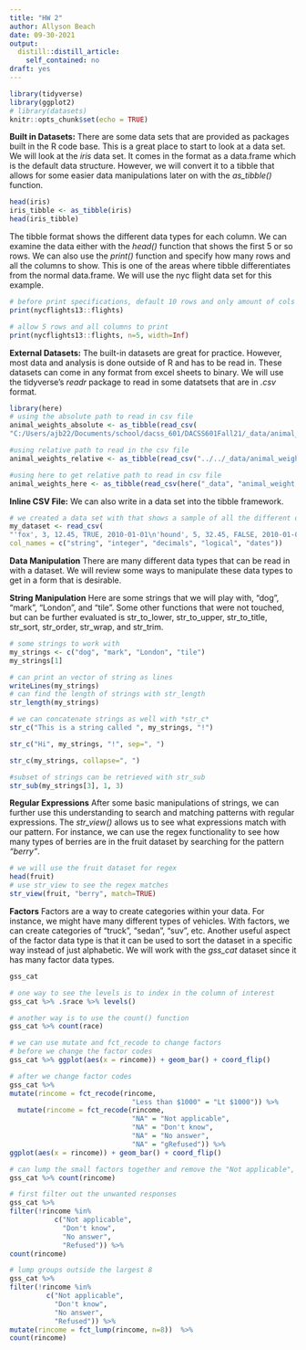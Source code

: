 ```yaml
---
title: "HW 2"
author: Allyson Beach
date: 09-30-2021
output:
  distill::distill_article:
    self_contained: no
draft: yes
---
```



```r
library(tidyverse)
library(ggplot2)
# library(datasets)
knitr::opts_chunk$set(echo = TRUE)
```
**Built in Datasets:**
There are some data sets that are provided as packages built in the R code base. This is a great place to start to look at a data set. We will look at the *iris* data set. It comes in the format as a data.frame which is the default data structure. However, we will convert it to a tibble that allows for some easier data manipulations later on with the *as_tibble()* function. 

```r
head(iris)
iris_tibble <- as_tibble(iris)
head(iris_tibble)
```
The tibble format shows the different data types for each column. We can examine the data either with the *head()* function that shows the first 5 or so rows. We can also use the *print()* function and specify how many rows and all the columns to show. This is one of the areas where tibble differentiates from the normal data.frame. We will use the nyc flight data set for this example. 

```r
# before print specifications, default 10 rows and only amount of cols that can fit in the screen 
print(nycflights13::flights)

# allow 5 rows and all columns to print 
print(nycflights13::flights, n=5, width=Inf)
```



**External Datasets:** 
The built-in datasets are great for practice. However, most data and analysis is done outside of R and has to be read in. These datasets can come in any format from excel sheets to binary. We will use the tidyverse's *readr* package to read in some datatsets that are in *.csv* format.  

```r
library(here)
# using the absolute path to read in csv file
animal_weights_absolute <- as_tibble(read_csv(
"C:/Users/ajb22/Documents/school/dacss_601/DACSS601Fall21/_data/animal_weight.csv"))

#using relative path to read in the csv file
animal_weights_relative <- as_tibble(read_csv("../../_data/animal_weight.csv"))

#using here to get relative path to read in csv file
animal_weights_here <- as_tibble(read_csv(here("_data", "animal_weight.csv")))
```
**Inline CSV File:**
We can also write in a data set into the tibble framework. 

```r
# we created a data set with that shows a sample of all the different data types you can write into a csv file
my_dataset <- read_csv(
"'fox', 3, 12.45, TRUE, 2010-01-01\n'hound', 5, 32.45, FALSE, 2010-01-01", 
col_names = c("string", "integer", "decimals", "logical", "dates"))

```
**Data Manipulation**
There are many different data types that can be read in with a dataset. We will review some ways to manipulate these data types to get in a form that is desirable. 

**String Manipulation**
Here are some strings that we will play with, "dog", "mark", "London", and "tile". Some other functions that were not touched, but can be further evaluated is str_to_lower, str_to_upper, str_to_title, str_sort, str_order, str_wrap, and str_trim.

```r
# some strings to work with 
my_strings <- c("dog", "mark", "London", "tile")
my_strings[1]

# can print an vector of string as lines 
writeLines(my_strings)
# can find the length of strings with str_length
str_length(my_strings)

# we can concatenate strings as well with *str_c*
str_c("This is a string called ", my_strings, "!")

str_c("Hi", my_strings, "!", sep=", ")

str_c(my_strings, collapse=", ")

#subset of strings can be retrieved with str_sub
str_sub(my_strings[3], 1, 3)

```

**Regular Expressions**
After some basic manipulations of strings, we can further use this understanding to search and matching patterns with regular expressions. The *str_view()* allows us to see what expressions match with our pattern. For instance, we can use the regex functionality to see how many types of berries are in the fruit dataset by searching for the pattern *"berry"*. 

```r
# we will use the fruit dataset for regex 
head(fruit)
# use str_view to see the regex matches 
str_view(fruit, "berry", match=TRUE)

```

**Factors**
Factors are a way to create categories within your data. For instance, we might have many different types of vehicles. With factors, we can create categories of "truck", "sedan", "suv", etc. Another useful aspect of the factor data type is that it can be used to sort the dataset in a specific way instead of just alphabetic. We will work with the *gss_cat* dataset since it has many factor data types. 

```r
gss_cat

# one way to see the levels is to index in the column of interest
gss_cat %>% .$race %>% levels()

# another way is to use the count() function
gss_cat %>% count(race)

# we can use mutate and fct_recode to change factors
# before we change the factor codes 
gss_cat %>% ggplot(aes(x = rincome)) + geom_bar() + coord_flip() 

# after we change factor codes 
gss_cat %>% 
mutate(rincome = fct_recode(rincome, 
                              "Less than $1000" = "Lt $1000")) %>%
  mutate(rincome = fct_recode(rincome, 
                              "NA" = "Not applicable", 
                              "NA" = "Don't know", 
                              "NA" = "No answer", 
                              "NA" = "gRefused")) %>% 
ggplot(aes(x = rincome)) + geom_bar() + coord_flip() 

# can lump the small factors together and remove the "Not applicable", "Don't know", "No answer", "Refused" responses
gss_cat %>% count(rincome)

# first filter out the unwanted responses 
gss_cat %>% 
filter(!rincome %in% 
           c("Not applicable", 
             "Don't know", 
             "No answer", 
             "Refused")) %>% 
count(rincome)

# lump groups outside the largest 8
gss_cat %>% 
filter(!rincome %in% 
         c("Not applicable", 
           "Don't know", 
           "No answer", 
           "Refused")) %>% 
mutate(rincome = fct_lump(rincome, n=8))  %>% 
count(rincome) 

```
